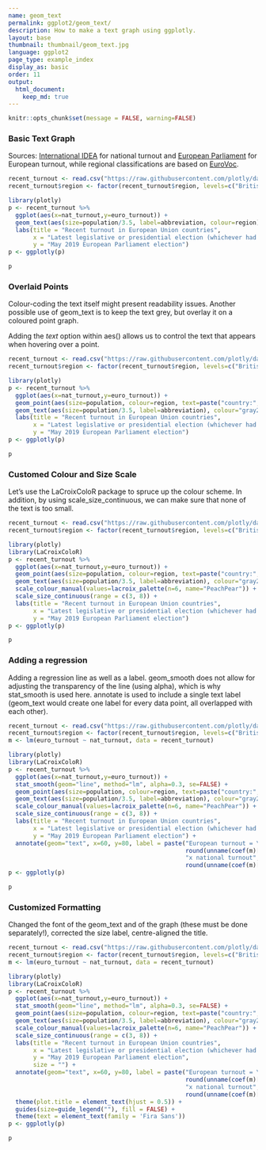 ```yaml
---
name: geom_text
permalink: ggplot2/geom_text/
description: How to make a text graph using ggplotly.
layout: base
thumbnail: thumbnail/geom_text.jpg
language: ggplot2
page_type: example_index
display_as: basic
order: 11
output:
  html_document:
    keep_md: true
---
```


```r
knitr::opts_chunk$set(message = FALSE, warning=FALSE)
```
### Basic Text Graph
Sources: [International IDEA](https://www.idea.int/data-tools/continent-view/Europe/40?st=par#rep) for national turnout and [European Parliament](https://election-results.eu/turnout/) for European turnout, while regional classifications are based on [EuroVoc](https://publications.europa.eu/en/web/eu-vocabularies/th-concept-scheme/-/resource/eurovoc/100277?target=Browse).

```r
recent_turnout <- read.csv("https://raw.githubusercontent.com/plotly/datasets/master/european_turnout.csv",stringsAsFactors = FALSE)
recent_turnout$region <- factor(recent_turnout$region, levels=c("British","Northern","Western","Mediterranean","Central/Eastern"))

library(plotly)
p <- recent_turnout %>%
  ggplot(aes(x=nat_turnout,y=euro_turnout)) + 
  geom_text(aes(size=population/3.5, label=abbreviation, colour=region), alpha=1) +
  labs(title = "Recent turnout in European Union countries",
       x = "Latest legislative or presidential election (whichever had higher turnout)",
       y = "May 2019 European Parliament election")
p <- ggplotly(p)

p
```

### Overlaid Points
Colour-coding the text itself might present readability issues. Another possible use of geom\_text is to keep the text grey, but overlay it on a coloured point graph.

Adding the *text* option within aes() allows us to control the text that appears when hovering over a point.

```r
recent_turnout <- read.csv("https://raw.githubusercontent.com/plotly/datasets/master/european_turnout.csv",stringsAsFactors = FALSE)
recent_turnout$region <- factor(recent_turnout$region, levels=c("British","Northern","Western","Mediterranean","Central/Eastern"))

library(plotly)
p <- recent_turnout %>%
  ggplot(aes(x=nat_turnout,y=euro_turnout)) + 
  geom_point(aes(size=population, colour=region, text=paste("country:", country)), alpha=0.4) +
  geom_text(aes(size=population/3.5, label=abbreviation), colour="gray20", alpha=1) +
  labs(title = "Recent turnout in European Union countries",
       x = "Latest legislative or presidential election (whichever had higher turnout)",
       y = "May 2019 European Parliament election")
p <- ggplotly(p)

p
```

### Customed Colour and Size Scale
Let's use the LaCroixColoR package to spruce up the colour scheme. In addition, by using scale\_size\_continuous, we can make sure that none of the text is too small.

```r
recent_turnout <- read.csv("https://raw.githubusercontent.com/plotly/datasets/master/european_turnout.csv",stringsAsFactors = FALSE)
recent_turnout$region <- factor(recent_turnout$region, levels=c("British","Northern","Western","Mediterranean","Central/Eastern"))

library(plotly)
library(LaCroixColoR)
p <- recent_turnout %>%
  ggplot(aes(x=nat_turnout,y=euro_turnout)) + 
  geom_point(aes(size=population, colour=region, text=paste("country:", country)), alpha=0.4) +
  geom_text(aes(size=population/3.5, label=abbreviation), colour="gray20", alpha=1) +
  scale_colour_manual(values=lacroix_palette(n=6, name="PeachPear")) +
  scale_size_continuous(range = c(3, 8)) +
  labs(title = "Recent turnout in European Union countries",
       x = "Latest legislative or presidential election (whichever had higher turnout)",
       y = "May 2019 European Parliament election")
p <- ggplotly(p)

p
```

### Adding a regression
Adding a regression line as well as a label. geom\_smooth does not allow for adjusting the transparency of the line (using alpha), which is why stat\_smooth is used here. annotate is used to include a single text label (geom\_text would create one label for every data point, all overlapped with each other).

```r
recent_turnout <- read.csv("https://raw.githubusercontent.com/plotly/datasets/master/european_turnout.csv",stringsAsFactors = FALSE)
recent_turnout$region <- factor(recent_turnout$region, levels=c("British","Northern","Western","Mediterranean","Central/Eastern"))
m <- lm(euro_turnout ~ nat_turnout, data = recent_turnout)

library(plotly)
library(LaCroixColoR)
p <- recent_turnout %>%
  ggplot(aes(x=nat_turnout,y=euro_turnout)) + 
  stat_smooth(geom="line", method="lm", alpha=0.3, se=FALSE) + 
  geom_point(aes(size=population, colour=region, text=paste("country:", country)), alpha=0.4) +
  geom_text(aes(size=population/3.5, label=abbreviation), colour="gray20", alpha=1) +
  scale_colour_manual(values=lacroix_palette(n=6, name="PeachPear")) +
  scale_size_continuous(range = c(3, 8)) +
  labs(title = "Recent turnout in European Union countries",
       x = "Latest legislative or presidential election (whichever had higher turnout)",
       y = "May 2019 European Parliament election") +
  annotate(geom="text", x=60, y=80, label = paste("European turnout = \n",
                                                  round(unname(coef(m)[2]),2),
                                                  "x national turnout",
                                                  round(unname(coef(m)[1]),1)))
p <- ggplotly(p)

p
```

### Customized Formatting
Changed the font of the geom\_text and of the graph (these must be done separately!), corrected the size label, centre-aligned the title.

```r
recent_turnout <- read.csv("https://raw.githubusercontent.com/plotly/datasets/master/european_turnout.csv",stringsAsFactors = FALSE)
recent_turnout$region <- factor(recent_turnout$region, levels=c("British","Northern","Western","Mediterranean","Central/Eastern"))
m <- lm(euro_turnout ~ nat_turnout, data = recent_turnout)

library(plotly)
library(LaCroixColoR)
p <- recent_turnout %>%
  ggplot(aes(x=nat_turnout,y=euro_turnout)) + 
  stat_smooth(geom="line", method="lm", alpha=0.3, se=FALSE) + 
  geom_point(aes(size=population, colour=region, text=paste("country:", country)), alpha=0.4) +
  geom_text(aes(size=population/3.5, label=abbreviation), colour="gray20", alpha=1, family="Fira Sans") +
  scale_colour_manual(values=lacroix_palette(n=6, name="PeachPear")) +
  scale_size_continuous(range = c(3, 8)) +
  labs(title = "Recent turnout in European Union countries",
       x = "Latest legislative or presidential election (whichever had higher turnout)",
       y = "May 2019 European Parliament election",
       size = "") +
  annotate(geom="text", x=60, y=80, label = paste("European turnout = \n",
                                                  round(unname(coef(m)[2]),2),
                                                  "x national turnout",
                                                  round(unname(coef(m)[1]),1))) +
  theme(plot.title = element_text(hjust = 0.5)) +
  guides(size=guide_legend(""), fill = FALSE) +
  theme(text = element_text(family = 'Fira Sans'))
p <- ggplotly(p)

p
```

